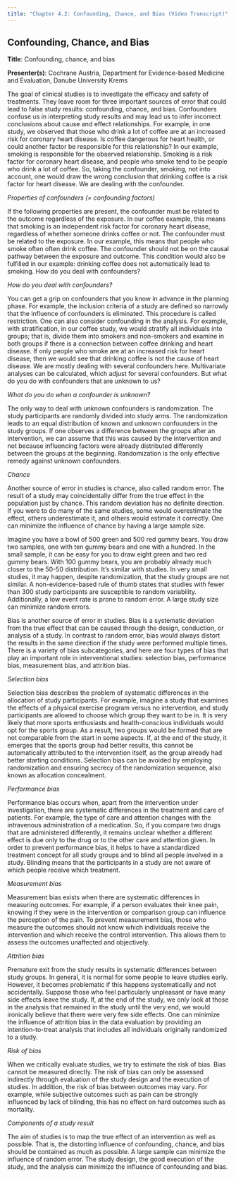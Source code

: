 ```yaml
---
title: "Chapter 4.2: Confounding, Chance, and Bias (Video Transcript)"
---
```


## Confounding, Chance, and Bias

**Title**: Confounding, chance, and bias

**Presenter(s)**: Cochrane Austria, Department for Evidence-based Medicine and Evaluation, Danube University Krems

The goal of clinical studies is to investigate the efficacy and safety of treatments. They leave room for three important sources of error that could lead to false study results: confounding, chance, and bias. Confounders confuse us in interpreting study results and may lead us to infer incorrect conclusions about cause and effect relationships. For example, in one study, we observed that those who drink a lot of coffee are at an increased risk for coronary heart disease. Is coffee dangerous for heart health, or could another factor be responsible for this relationship? In our example, smoking is responsible for the observed relationship. Smoking is a risk factor for coronary heart disease, and people who smoke tend to be people who drink a lot of coffee. So, taking the confounder, smoking, not into account, one would draw the wrong conclusion that drinking coffee is a risk factor for heart disease. We are dealing with the confounder.

*Properties of confounders (= confounding factors)*

If the following properties are present, the confounder must be related to the outcome regardless of the exposure. In our coffee example, this means that smoking is an independent risk factor for coronary heart disease, regardless of whether someone drinks coffee or not. The confounder must be related to the exposure. In our example, this means that people who smoke often often drink coffee. The confounder should not be on the causal pathway between the exposure and outcome. This condition would also be fulfilled in our example: drinking coffee does not automatically lead to smoking. How do you deal with confounders?

*How do you deal with confounders?*

You can get a grip on confounders that you know in advance in the planning phase. For example, the inclusion criteria of a study are defined so narrowly that the influence of confounders is eliminated. This procedure is called restriction. One can also consider confounding in the analysis. For example, with stratification, in our coffee study, we would stratify all individuals into groups; that is, divide them into smokers and non-smokers and examine in both groups if there is a connection between coffee drinking and heart disease. If only people who smoke are at an increased risk for heart disease, then we would see that drinking coffee is not the cause of heart disease. We are mostly dealing with several confounders here. Multivariate analyses can be calculated, which adjust for several confounders. But what do you do with confounders that are unknown to us?

*What do you do when a confounder is unknown?*

The only way to deal with unknown confounders is randomization. The study participants are randomly divided into study arms. The randomization leads to an equal distribution of known and unknown confounders in the study groups. If one observes a difference between the groups after an intervention, we can assume that this was caused by the intervention and not because influencing factors were already distributed differently between the groups at the beginning. Randomization is the only effective remedy against unknown confounders.

*Chance*

Another source of error in studies is chance, also called random error. The result of a study may coincidentally differ from the true effect in the population just by chance. This random deviation has no definite direction. If you were to do many of the same studies, some would overestimate the effect, others underestimate it, and others would estimate it correctly. One can minimize the influence of chance by having a large sample size.

Imagine you have a bowl of 500 green and 500 red gummy bears. You draw two samples, one with ten gummy bears and one with a hundred. In the small sample, it can be easy for you to draw eight green and two red gummy bears. With 100 gummy bears, you are probably already much closer to the 50-50 distribution. It's similar with studies. In very small studies, it may happen, despite randomization, that the study groups are not similar. A non-evidence-based rule of thumb states that studies with fewer than 300 study participants are susceptible to random variability. Additionally, a low event rate is prone to random error. A large study size can minimize random errors.

Bias is another source of error in studies. Bias is a systematic deviation from the true effect that can be caused through the design, conduction, or analysis of a study. In contrast to random error, bias would always distort the results in the same direction if the study were performed multiple times. There is a variety of bias subcategories, and here are four types of bias that play an important role in interventional studies: selection bias, performance bias, measurement bias, and attrition bias.

*Selection bias*

Selection bias describes the problem of systematic differences in the allocation of study participants. For example, imagine a study that examines the effects of a physical exercise program versus no intervention, and study participants are allowed to choose which group they want to be in. It is very likely that more sports enthusiasts and health-conscious individuals would opt for the sports group. As a result, two groups would be formed that are not comparable from the start in some aspects. If, at the end of the study, it emerges that the sports group had better results, this cannot be automatically attributed to the intervention itself, as the group already had better starting conditions. Selection bias can be avoided by employing randomization and ensuring secrecy of the randomization sequence, also known as allocation concealment.

*Performance bias*

Performance bias occurs when, apart from the intervention under investigation, there are systematic differences in the treatment and care of patients. For example, the type of care and attention changes with the intravenous administration of a medication. So, if you compare two drugs that are administered differently, it remains unclear whether a different effect is due only to the drug or to the other care and attention given. In order to prevent performance bias, it helps to have a standardized treatment concept for all study groups and to blind all people involved in a study. Blinding means that the participants in a study are not aware of which people receive which treatment.

*Measurement bias*

Measurement bias exists when there are systematic differences in measuring outcomes. For example, if a person evaluates their knee pain, knowing if they were in the intervention or comparison group can influence the perception of the pain. To prevent measurement bias, those who measure the outcomes should not know which individuals receive the intervention and which receive the control intervention. This allows them to assess the outcomes unaffected and objectively.

*Attrition bias*

Premature exit from the study results in systematic differences between study groups. In general, it is normal for some people to leave studies early. However, it becomes problematic if this happens systematically and not accidentally. Suppose those who feel particularly unpleasant or have many side effects leave the study. If, at the end of the study, we only look at those in the analysis that remained in the study until the very end, we would ironically believe that there were very few side effects. One can minimize the influence of attrition bias in the data evaluation by providing an intention-to-treat analysis that includes all individuals originally randomized to a study.

*Risk of bias*

When we critically evaluate studies, we try to estimate the risk of bias. Bias cannot be measured directly. The risk of bias can only be assessed indirectly through evaluation of the study design and the execution of studies. In addition, the risk of bias between outcomes may vary. For example, while subjective outcomes such as pain can be strongly influenced by lack of blinding, this has no effect on hard outcomes such as mortality.

*Components of a study result*

The aim of studies is to map the true effect of an intervention as well as possible. That is, the distorting influence of confounding, chance, and bias should be contained as much as possible. A large sample can minimize the influence of random error. The study design, the good execution of the study, and the analysis can minimize the influence of confounding and bias.
